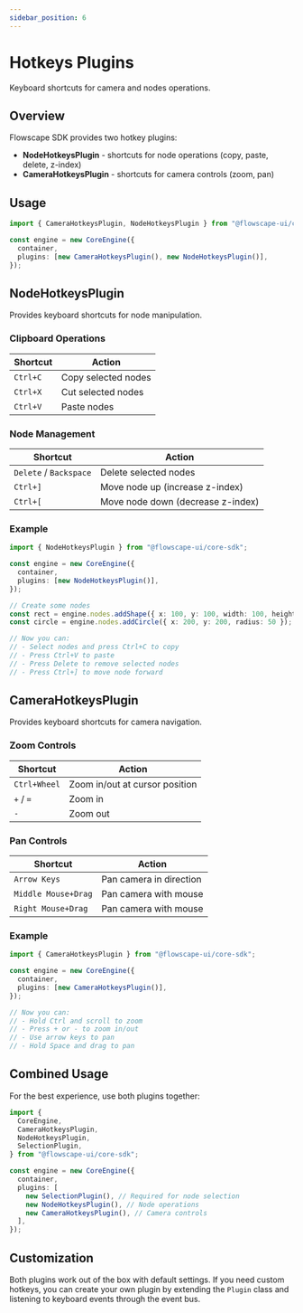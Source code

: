 ```yaml
---
sidebar_position: 6
---
```


# Hotkeys Plugins

Keyboard shortcuts for camera and nodes operations.

## Overview

Flowscape SDK provides two hotkey plugins:

- **NodeHotkeysPlugin** - shortcuts for node operations (copy, paste, delete, z-index)
- **CameraHotkeysPlugin** - shortcuts for camera controls (zoom, pan)

## Usage

```ts
import { CameraHotkeysPlugin, NodeHotkeysPlugin } from "@flowscape-ui/core-sdk";

const engine = new CoreEngine({
  container,
  plugins: [new CameraHotkeysPlugin(), new NodeHotkeysPlugin()],
});
```

## NodeHotkeysPlugin

Provides keyboard shortcuts for node manipulation.

### Clipboard Operations

| Shortcut | Action              |
| -------- | ------------------- |
| `Ctrl+C` | Copy selected nodes |
| `Ctrl+X` | Cut selected nodes  |
| `Ctrl+V` | Paste nodes         |

### Node Management

| Shortcut               | Action                            |
| ---------------------- | --------------------------------- |
| `Delete` / `Backspace` | Delete selected nodes             |
| `Ctrl+]`               | Move node up (increase z-index)   |
| `Ctrl+[`               | Move node down (decrease z-index) |

### Example

```ts
import { NodeHotkeysPlugin } from "@flowscape-ui/core-sdk";

const engine = new CoreEngine({
  container,
  plugins: [new NodeHotkeysPlugin()],
});

// Create some nodes
const rect = engine.nodes.addShape({ x: 100, y: 100, width: 100, height: 100 });
const circle = engine.nodes.addCircle({ x: 200, y: 200, radius: 50 });

// Now you can:
// - Select nodes and press Ctrl+C to copy
// - Press Ctrl+V to paste
// - Press Delete to remove selected nodes
// - Press Ctrl+] to move node forward
```

## CameraHotkeysPlugin

Provides keyboard shortcuts for camera navigation.

### Zoom Controls

| Shortcut     | Action                         |
| ------------ | ------------------------------ |
| `Ctrl+Wheel` | Zoom in/out at cursor position |
| `+` / `=`    | Zoom in                        |
| `-`          | Zoom out                       |

### Pan Controls

| Shortcut            | Action                  |
| ------------------- | ----------------------- |
| `Arrow Keys`        | Pan camera in direction |
| `Middle Mouse+Drag` | Pan camera with mouse   |
| `Right Mouse+Drag`  | Pan camera with mouse   |

### Example

```ts
import { CameraHotkeysPlugin } from "@flowscape-ui/core-sdk";

const engine = new CoreEngine({
  container,
  plugins: [new CameraHotkeysPlugin()],
});

// Now you can:
// - Hold Ctrl and scroll to zoom
// - Press + or - to zoom in/out
// - Use arrow keys to pan
// - Hold Space and drag to pan
```

## Combined Usage

For the best experience, use both plugins together:

```ts
import {
  CoreEngine,
  CameraHotkeysPlugin,
  NodeHotkeysPlugin,
  SelectionPlugin,
} from "@flowscape-ui/core-sdk";

const engine = new CoreEngine({
  container,
  plugins: [
    new SelectionPlugin(), // Required for node selection
    new NodeHotkeysPlugin(), // Node operations
    new CameraHotkeysPlugin(), // Camera controls
  ],
});
```

## Customization

Both plugins work out of the box with default settings. If you need custom hotkeys, you can create your own plugin by extending the `Plugin` class and listening to keyboard events through the event bus.
